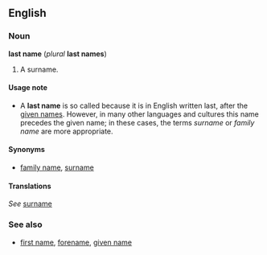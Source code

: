 ==English==
===Noun===
'''last name''' (''plural'' '''last names''')

#A surname.

====Usage note====
*A '''last name''' is so called because it is in English written last, after the [[given name]]s.  However, in many other languages and cultures this name precedes the given name; in these cases, the terms ''surname'' or ''family name'' are more appropriate.

====Synonyms====
*[[family name]], [[surname]]

====Translations====
''See'' [[surname]]

===See also=== 
*[[first name]], [[forename]], [[given name]]